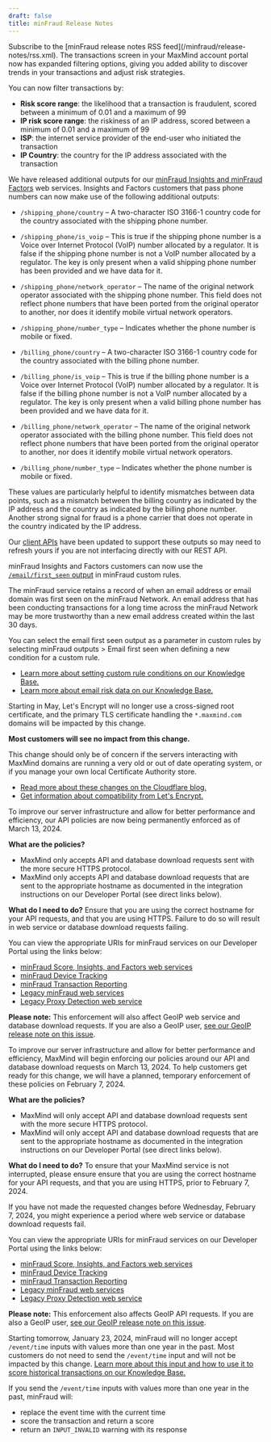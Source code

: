 ```yaml
---
draft: false
title: minFraud Release Notes
---
```


<Alert type="info">
Subscribe to the [minFraud release notes RSS feed](/minfraud/release-notes/rss.xml).
</Alert>

<ReleaseNote date="2024-08-08" title="Additional filtering options now available for minFraud transactions">
The transactions screen in your MaxMind account portal now has expanded 
filtering options, giving you added ability to discover trends in your 
transactions and adjust risk strategies.

You can now filter transactions by:

- **Risk score range**: the likelihood that a transaction is fraudulent, scored
  between a minimum of 0.01 and a maximum of 99
- **IP risk score range**: the riskiness of an IP address, scored between a
  minimum of 0.01 and a maximum of 99
- **ISP**: the internet service provider of the end-user who initiated the
  transaction
- **IP Country**: the country for the IP address associated with the transaction

</ReleaseNote>

<ReleaseNote date="2024-07-09" title="New phone outputs released for minFraud® Insights and minFraud Factors">

We have released additional outputs for our
[minFraud Insights and minFraud Factors](https://www.maxmind.com/en/solutions/minfraud-services)
web services. Insights and Factors customers that pass phone numbers can now
make use of the following additional outputs:

- `/shipping_phone/country` – A two-character ISO 3166-1 country code for the
  country associated with the shipping phone number.

- `/shipping_phone/is_voip` – This is true if the shipping phone number is a
  Voice over Internet Protocol (VoIP) number allocated by a regulator. It is
  false if the shipping phone number is not a VoIP number allocated by a
  regulator. The key is only present when a valid shipping phone number has been
  provided and we have data for it.

- `/shipping_phone/network_operator` – The name of the original network operator
  associated with the shipping phone number. This field does not reflect phone
  numbers that have been ported from the original operator to another, nor does
  it identify mobile virtual network operators.

- `/shipping_phone/number_type` – Indicates whether the phone number is mobile
  or fixed.

- `/billing_phone/country` – A two-character ISO 3166-1 country code for the
  country associated with the billing phone number.

- `/billing_phone/is_voip` – This is true if the billing phone number is a Voice
  over Internet Protocol (VoIP) number allocated by a regulator. It is false if
  the billing phone number is not a VoIP number allocated by a regulator. The
  key is only present when a valid billing phone number has been provided and we
  have data for it.

- `/billing_phone/network_operator` – The name of the original network operator
  associated with the billing phone number. This field does not reflect phone
  numbers that have been ported from the original operator to another, nor does
  it identify mobile virtual network operators.

- `/billing_phone/number_type` – Indicates whether the phone number is mobile or
  fixed.

These values are particularly helpful to identify mismatches between data
points, such as a mismatch between the billing country as indicated by the IP
address and the country as indicated by the billing phone number. Another strong
signal for fraud is a phone carrier that does not operate in the country
indicated by the IP address.

Our [client APIs](/minfraud/evaluate-a-transaction#links-to-maxmind-client-apis)
have been updated to support these outputs so may need to refresh yours if you
are not interfacing directly with our REST API.

</ReleaseNote>

<ReleaseNote date="2024-04-08" title="Email first seen can be used as a parameter for custom rules">

minFraud Insights and Factors customers can now use the
[`/email/first_seen` output](https://dev.maxmind.com/minfraud/api-documentation/responses/#schema--response--email)
in minFraud custom rules.

The minFraud service retains a record of when an email address or email domain
was first seen on the minFraud Network. An email address that has been
conducting transactions for a long time across the minFraud Network may be more
trustworthy than a new email address created within the last 30 days.

You can select the email first seen output as a parameter in custom rules by
selecting minFraud outputs > Email first seen when defining a new condition for
a custom rule.

- [Learn more about setting custom rule conditions on our Knowledge Base.](https://support.maxmind.com/hc/en-us/articles/4408362750875#h_01HBNQ01QST1MPM481ZW520R7J)
- [Learn more about email risk data on our Knowledge Base.](https://support.maxmind.com/hc/en-us/articles/4408562891803-Email-Risk-Data)

</ReleaseNote>

<ReleaseNote date="2024-04-08" title="Upcoming changes to our TLS certificates may impact customers with unusual server configuration">

Starting in May, Let's Encrypt will no longer use a cross-signed root
certificate, and the primary TLS certificate handling the `*.maxmind.com`
domains will be impacted by this change.

**Most customers will see no impact from this change.**

This change should only be of concern if the servers interacting with MaxMind
domains are running a very old or out of date operating system, or if you manage
your own local Certificate Authority store.

- [Read more about these changes on the Cloudflare blog.](https://blog.cloudflare.com/upcoming-lets-encrypt-certificate-chain-change-and-impact-for-cloudflare-customers)
- [Get information about compatibility from Let's Encrypt.](https://letsencrypt.org/docs/certificate-compatibility/)

</ReleaseNote>

<ReleaseNote date="2024-03-13" title="API policies are now permanently enforced">

To improve our server infrastructure and allow for better performance and
efficiency, our API policies are now being permanently enforced as of March
13, 2024.

**What are the policies?**

- MaxMind only accepts API and database download requests sent with the more
  secure HTTPS protocol.
- MaxMind only accepts API and database download requests that are sent to the
  appropriate hostname as documented in the integration instructions on our
  Developer Portal (see direct links below).

**What do I need to do?** Ensure that you are using the correct hostname for
your API requests, and that you are using HTTPS. Failure to do so will result in
web service or database download requests failing.

You can view the appropriate URIs for minFraud services on our Developer Portal
using the links below:

- [minFraud Score, Insights, and Factors web services](/minfraud/api-documentation/requests#service-endpoints)
- [minFraud Device Tracking](/minfraud/track-devices/#implementation)
- [minFraud Transaction Reporting](/minfraud/report-a-transaction#api-documentation)
- [Legacy minFraud web services](/minfraud/minfraud-legacy#http-api)
- [Legacy Proxy Detection web service](/minfraud/proxy-detection#http-based-api)

**Please note:** This enforcement will also affect GeoIP web service and
database download requests. If you are also a GeoIP user,
[see our GeoIP release note on this issue](/geoip/release-notes/2024#api-policies-are-now-permanently-enforced).

</ReleaseNote>

<ReleaseNote date="2024-01-25" title="API policies - temporary enforcement on February 7, 2024">

To improve our server infrastructure and allow for better performance and
efficiency, MaxMind will begin enforcing our policies around our API and
database download requests on March 13, 2024. To help customers get ready for
this change, we will have a planned, temporary enforcement of these policies on
February 7, 2024.

**What are the policies?**

- MaxMind will only accept API and database download requests sent with the more
  secure HTTPS protocol.
- MaxMind will only accept API and database download requests that are sent to
  the appropriate hostname as documented in the integration instructions on our
  Developer Portal (see direct links below).

**What do I need to do?** To ensure that your MaxMind service is not
interrupted, please ensure ensure that you are using the correct hostname for
your API requests, and that you are using HTTPS, prior to February 7, 2024.

If you have not made the requested changes before Wednesday, February 7, 2024,
you might experience a period where web service or database download requests
fail.

You can view the appropriate URIs for minFraud services on our Developer Portal
using the links below:

- [minFraud Score, Insights, and Factors web services](/minfraud/api-documentation/requests#service-endpoints)
- [minFraud Device Tracking](/minfraud/track-devices/#implementation)
- [minFraud Transaction Reporting](/minfraud/report-a-transaction#api-documentation)
- [Legacy minFraud web services](/minfraud/minfraud-legacy#http-api)
- [Legacy Proxy Detection web service](/minfraud/proxy-detection#http-based-api)

**Please note:** This enforcement also affects GeoIP API requests. If you are
also a GeoIP user,
[see our GeoIP release note on this issue](/geoip/release-notes/2024#api-policies---temporary-enforcement-on-february-7-2024).

</ReleaseNote>

<ReleaseNote date="2024-01-22" title="minFraud no longer accepts event times more than one year in the past">

Starting tomorrow, January 23, 2024, minFraud will no longer accept
`/event/time` inputs with values more than one year in the past. Most customers
do not need to send the `/event/time` input and will not be impacted by this
change.
[Learn more about this input and how to use it to score historical transactions on our Knowledge Base.](https://support.maxmind.com/hc/en-us/articles/5452006111003-Event-and-Account-Inputs#h_01G0Z3WBNAP5Y8WNRR156EJBBF)

If you send the `/event/time` inputs with values more than one year in the past,
minFraud will:

- replace the event time with the current time
- score the transaction and return a score
- return an `INPUT_INVALID` warning with its response

</ReleaseNote>
